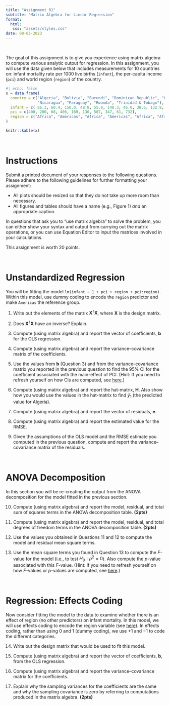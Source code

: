 ```yaml
---
title: "Assignment 01"
subtitle: "Matrix Algebra for Linear Regression"
format:
  html:
   css: "assets/styles.css"
date: 08-03-2023
---
```


<br />


The goal of this assignment is to give you experience using matrix algebra to compute various analytic output for regression. In this assignment, you will use the data given below that includes measurements for 10 countries on: infant mortality rate per 1000 live births (`infant`), the per-capita income (`pci`) and world region (`region`) of the country. 

```r
#| echo: false
x = data.frame(
  country = c("Algeria", "Bolivia", "Burundi", "Dominican Republic", "Kenya", "Malawi", 
              "Nicaragua", "Paraguay", "Rwanda", "Trinidad & Tobago"),
  infant = c( 86.3, 60.4, 150.0, 48.8, 55.0, 148.3, 46.0, 38.6, 132.9, 26.2),
  pci = c(400, 200, 68, 406, 169, 130, 507, 347, 61, 732),
  region = c("Africa", "Americas", "Africa", "Americas", "Africa", "Africa", "Americas", "Americas", "Africa", "Americas")
)

knitr::kable(x)
```



<!-- - [[CSV]](https://raw.githubusercontent.com/zief0002/epsy-8251/master/data/broadband.csv) -->
<!-- - [[Data Codebook]](http://zief0002.github.io/epsy-8251/codebooks/broadband.html) -->


<!-- ```{r echo=FALSE, out.width="60%", fig.align='center'} -->
<!-- knitr::include_graphics("figs/assign-01.png") -->
<!-- ``` -->

<br />


# Instructions

Submit a printed document of your responses to the following questions. Please adhere to the following guidelines for further formatting your assignment:

- All plots should be resized so that they do not take up more room than necessary. 
- All figures and tables should have a name (e.g., Figure 1) *and* an appropriate caption.

In questions that ask you to "use matrix algebra" to solve the problem, you can either show your syntax and output from carrying out the matrix operations, or you can use Equation Editor to input the matrices involved in your calculations.

This assignment is worth 20 points.


<br />

# Unstandardized Regression

You will be fitting the model `lm(infant ~ 1 + pci + region + pci:region)`. Within this model, use dummy coding to encode the `region` predictor and make `Americas` the reference group. 

1. Write out the elements of the matrix $\mathbf{X}^{\intercal}\mathbf{X}$, where $\mathbf{X}$ is the design matrix.  

2. Does $\mathbf{X}^{\intercal}\mathbf{X}$ have an inverse? Explain.

3. Compute (using matrix algebra) and report the vector of coefficients, **b** for the OLS regression.

4. Compute (using matrix algebra) and report the variance--covariance matrix of the coefficients.

5. Use the values from **b** (Question 3) and from the variance--covariance matrix you reported in the previous question to find the 95% CI for the coefficient associated with the main-effect of PCI. (Hint: If you need to refresh yourself on how CIs are computed, see [here](https://zief0002.github.io/epsy-8252/notes/s22-05-probability-distributions-in-regression).)

6. Compute (using matrix algebra) and report the hat-matrix, **H**. Also show how you would use the values in the hat-matrix to find $\hat{y}_1$ (the predicted value for Algeria).

7. Compute (using matrix algebra) and report the vector of residuals, **e**.

8. Compute (using matrix algebra) and report the estimated value for the RMSE.

9. Given the assumptions of the OLS model and the RMSE estimate you computed in the previous question, compute and report the variance--covariance matrix of the residuals.


<br />


# ANOVA Decomposition

In this section you will be re-creating the output from the ANOVA decomposition for the model fitted in the previous section.

10. Compute (using matrix algebra) and report the model, residual, and total sum of squares terms in the ANOVA decomposition table. **(2pts)**

11. Compute (using matrix algebra) and report the model, residual, and total degrees of freedom terms in the ANOVA decomposition table. **(2pts)**

12. Use the values you obtained in Questions 11 and 12 to compute the model and residual mean square terms.

13. Use the mean square terms you found in Question 13 to compute the *F*-value for the model (i.e., to test $H_0:\rho^2=0$). Also compute the *p*-value associated with this *F*-value. (Hint: If you need to refresh yourself on how *F*-values or *p*-values are computed, see [here](https://zief0002.github.io/epsy-8252/notes/s22-05-probability-distributions-in-regression).)

<br />


# Regression: Effects Coding

Now consider fitting the model to the data to examine whether there is an effect of region (no other predictors) on infant mortality. In this model, we will use effects coding to encode the region variable (see [here](https://stats.idre.ucla.edu/other/mult-pkg/faq/general/faqwhat-is-effect-coding/)). In effects coding, rather than using 0 and 1 (dummy coding), we use +1 and $-1$ to code the different categories.

14. Write out the design matrix that would be used to fit this model.

15. Compute (using matrix algebra) and report the vector of coefficients, **b**, from the OLS regression.

16. Compute (using matrix algebra) and report the variance--covariance matrix for the coefficients.

17. Explain why the sampling variances for the coefficients are the same and why the sampling covariance is zero by referring to computations produced in the matrix algebra. **(2pts)**


